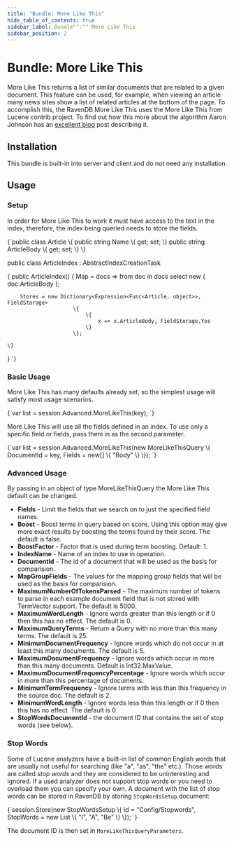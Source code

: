 ```yaml
---
title: "Bundle: More Like This"
hide_table_of_contents: true
sidebar_label: Bundle"":"" More Like This
sidebar_position: 2
---
```



# Bundle: More Like This

More Like This returns a list of similar documents that are related to a given document. This feature can be used, for example, when viewing an article many news sites show a list of related articles at the bottom of the page. To accomplish this, the RavenDB More Like This uses the More Like This from Lucene contrib project. To find out how this more about the algorithm Aaron Johnson has an [excellent blog](http://cephas.net/blog/2008/03/30/how-morelikethis-works-in-lucene/) post describing it.

## Installation

This bundle is built-in into server and client and do not need any installation.

## Usage
### Setup

In order for More Like This to work it must have access to the text in the index, therefore, the index being queried needs to store the fields.

<TabItem value="MoreLikeThis1" label="MoreLikeThis1">
<CodeBlock language="csharp">
{`public class Article
\{
	public string Name \{ get; set; \}
	public string ArticleBody \{ get; set; \}
\}

public class ArticleIndex : AbstractIndexCreationTask<Article>
\{
	public ArticleIndex()
	\{
		Map = docs => from doc in docs
					  select new
								 \{
									 doc.ArticleBody
								 \};



		Stores = new Dictionary<Expression<Func<Article, object>>, FieldStorage>
						 \{
							 \{
								 x => x.ArticleBody, FieldStorage.Yes
							 \}
						 \};

	\}
\}
`}
</CodeBlock>
</TabItem>

### Basic Usage

More Like This has many defaults already set, so the simplest usage will satisfy most usage scenarios.

<TabItem value="more_like_this_1" label="more_like_this_1">
<CodeBlock language="csharp">
{`var list = session.Advanced.MoreLikeThis<Article, ArticleIndex>(key);
`}
</CodeBlock>
</TabItem>

More Like This will use all the fields defined in an index. To use only a specific field or fields, pass them in as the second parameter.

<TabItem value="more_like_this_2" label="more_like_this_2">
<CodeBlock language="csharp">
{`var list = session.Advanced.MoreLikeThis<Data, DataIndex>(new MoreLikeThisQuery
\{
	DocumentId = key,
	Fields = new[] \{ "Body" \}
\});
`}
</CodeBlock>
</TabItem>

### Advanced Usage

By passing in an object of type MoreLikeThisQuery the More Like This default can be changed.

+ **Fields** - Limit the fields that we search on to just the specified field names.
+ **Boost** - Boost terms in query based on score. Using this option may give more exact results by boosting the terms found by their score. The default is false.
+ **BoostFactor** - Factor that is used during term boosting. Default: 1.   
+ **IndexName** - Name of an index to use in operation.   
+ **DocumentId** - The id of a document that will be used as the basis for comparision.   
+ **MapGroupFields** - The values for the mapping group fields that will be used as the basis for comparision.   
+ **MaximumNumberOfTokensParsed** - The maximum number of tokens to parse in each example document field that is not stored with TermVector support. The default is 5000.
+ **MaximumWordLength** - Ignore words greater than this length or if 0 then this has no effect. The default is 0.
+ **MaximumQueryTerms** - Return a Query with no more than this many terms. The default is 25.
+ **MinimumDocumentFrequency** - Ignore words which do not occur in at least this many documents. The default is 5.
+ **MaximumDocumentFrequency** - Ignore words which occur in more than this many documents. Default is Int32.MaxValue.
+ **MaximumDocumentFrequencyPercentage** - Ignore words which occur in more than this percentage of documents.
+ **MinimumTermFrequency** - Ignore terms with less than this frequency in the source doc. The default is 2.
+ **MinimumWordLength** - Ignore words less than this length or if 0 then this has no effect. The default is 0.
+ **StopWordsDocumentId** - the document ID that contains the set of stop words (see below).

### Stop Words

Some of Lucene analyzers have a built-in list of common English words that are usually not useful for searching (like "a", "as", "the" etc.). Those words are called 
*stop words* and they are considered to be uninteresting and ignored. If a used analyzer does not support stop words or you need to overload them you can specify your own.
A document with the list of stop words can be stored in RavenDB by storing `StopWordsSetup` document:

<TabItem value="more_like_this_3" label="more_like_this_3">
<CodeBlock language="csharp">
{`session.Store(new StopWordsSetup
	              \{
		              Id = "Config/Stopwords", 
					  StopWords = new List<string> \{ "I", "A", "Be" \}
	              \});
`}
</CodeBlock>
</TabItem>

The document ID is then set in `MoreLikeThisQueryParameters`.